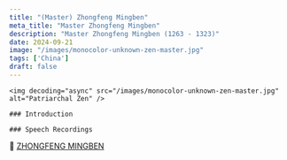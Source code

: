 ```yaml
---
title: "(Master) Zhongfeng Mingben"
meta_title: "Master Zhongfeng Mingben"
description: "Master Zhongfeng Mingben (1263 - 1323)"
date: 2024-09-21
image: "/images/monocolor-unknown-zen-master.jpg"
tags: ['China']
draft: false
---
```


<div className="grid xl:grid-cols-8 lg:grid-cols-8 md:grid-cols-2 sm:grid-cols-2 xs:grid-cols-1 gap-8 bg-body dark:bg-darkmode-body">

  <div className="lg:col-span-3 md:col-span-1">

    <img decoding="async" src="/images/monocolor-unknown-zen-master.jpg" alt="Patriarchal Zen" />

    ### Introduction

  <Indent/>

</div>

<div className="lg:col-span-5 md:col-span-1">

    ### Speech Recordings

  <Youtube client:load id="plJmknVMv3c" title="TRUNG PHONG PHÁP NGỮ" />

  <Notice type="warning" title="cautions">

  </Notice>

  <Notice type="tip" title="collections">
    📖 <a href="https://terebess.hu/zen/mesterek/illus.pdf" target="_blank">ZHONGFENG MINGBEN</a>
  </Notice>

  <Notice type="info" title="other info">

  </Notice>

</div>

</div>
